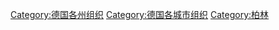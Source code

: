 [[Category:德国各州组织|Category:德国各州组织]]
[[Category:德国各城市组织|Category:德国各城市组织]]
[[Category:柏林|Category:柏林]]